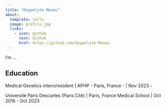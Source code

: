 ```yaml
---
title: "Hippolyte Menou"
about:
  template: jolla
  image: profile.jpg
  links:
    - icon: github
      text: Github
      href: https://github.com/Hippolyte-Menou
---
```


I'm ...

## Education

Medical Genetics intern/resident | APHP - Paris, France
 - | Nov 2023 - 

Université Paris Descartes (Paris Cité) | Paris, France
Medical School | Oct 2016 - Oct 2023 



